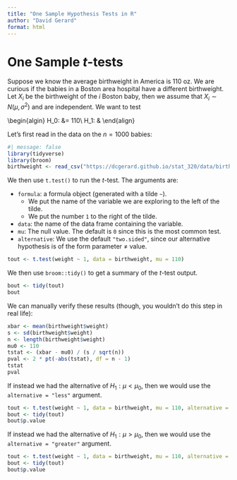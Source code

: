 ```yaml
---
title: "One Sample Hypothesis Tests in R"
author: "David Gerard"
format: html
---
```


# One Sample $t$-tests

Suppose we know the average birthweight in America is 110 oz. We are curious if the babies in a Boston area hospital have a different birthweight. Let $X_i$ be the birthweight of the $i$ Boston baby, then we assume that $X_i \sim N(\mu, \sigma^2)$ and are independent. We want to test

\begin{algin}
H_0: \mu &= 110\\
H_1: \mu &\neq 110
\end{align}

Let's first read in the data on the $n = 1000$ babies:

```r
#| message: false
library(tidyverse)
library(broom)
birthweight <- read_csv("https://dcgerard.github.io/stat_320/data/birthweight.csv")
```

We then use `t.test()` to run the $t$-test. The arguments are:

- `formula`: a formula object (generated with a tilde `~`). 
    - We put the name of the variable we are exploring to the left of the tilde.
    - We put the number `1` to the right of the tilde.
- `data`: the name of the data frame containing the variable.
- `mu`: The null value. The default is `0` since this is the most common test.
- `alternative`: We use the default `"two.sided"`, since our alternative hypothesis is of the form parameter $\neq$ value.

```r
tout <- t.test(weight ~ 1, data = birthweight, mu = 110)
```

We then use `broom::tidy()` to get a summary of the $t$-test output.

```r
bout <- tidy(tout)
bout
```

We can manually verify these results (though, you wouldn't do this step in real life):

```r
xbar <- mean(birthweight$weight)
s <- sd(birthweight$weight)
n <- length(birthweight$weight)
mu0 <- 110
tstat <- (xbar - mu0) / (s / sqrt(n))
pval <- 2 * pt(-abs(tstat), df = n - 1)
tstat
pval
```


If instead we had the alternative of $H_1: \mu < \mu_0$, then we would use the `alternative = "less"` argument.

```r
tout <- t.test(weight ~ 1, data = birthweight, mu = 110, alternative = "less")
bout <- tidy(tout)
bout$p.value
```

If instead we had the alternative of $H_1: \mu > \mu_0$, then we would use the `alternative = "greater"` argument.

```r
tout <- t.test(weight ~ 1, data = birthweight, mu = 110, alternative = "greater")
bout <- tidy(tout)
bout$p.value
```


